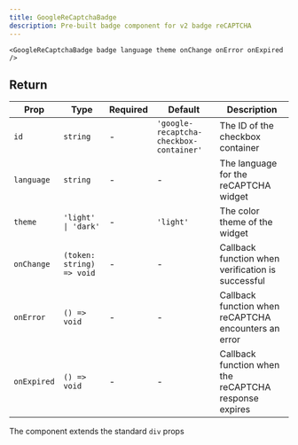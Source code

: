```yaml
---
title: GoogleReCaptchaBadge
description: Pre-built badge component for v2 badge reCAPTCHA
---
```


```tsx
<GoogleReCaptchaBadge badge language theme onChange onError onExpired />
```

## Return

| Prop        | Type                      | Required | Default                                 | Description                                           |
| ----------- | ------------------------- | -------- | --------------------------------------- | ----------------------------------------------------- |
| `id`        | `string`                  | -        | `'google-recaptcha-checkbox-container'` | The ID of the checkbox container                      |
| `language`  | `string`                  | -        | -                                       | The language for the reCAPTCHA widget                 |
| `theme`     | `'light' \| 'dark'`       | -        | `'light'`                               | The color theme of the widget                         |
| `onChange`  | `(token: string) => void` | -        | -                                       | Callback function when verification is successful     |
| `onError`   | `() => void`              | -        | -                                       | Callback function when reCAPTCHA encounters an error  |
| `onExpired` | `() => void`              | -        | -                                       | Callback function when the reCAPTCHA response expires |

The component extends the standard `div` props
